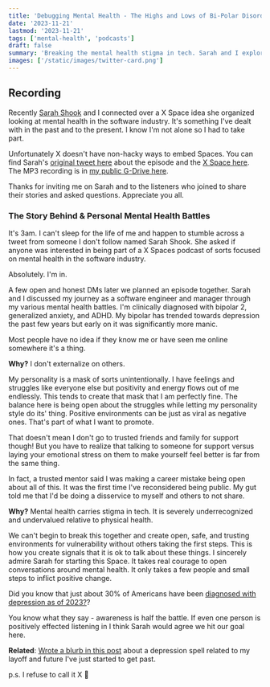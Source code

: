 ```yaml
---
title: 'Debugging Mental Health - The Highs and Lows of Bi-Polar Disorder Podcast with Sarah Shook'
date: '2023-11-21'
lastmod: '2023-11-21'
tags: ['mental-health', 'podcasts']
draft: false
summary: 'Breaking the mental health stigma in tech. Sarah and I explore the highs and lows of bipolar disorder working in the software industry.'
images: ['/static/images/twitter-card.png']
---
```


## Recording

Recently [Sarah Shook](https://twitter.com/shookcodes) and I connected over a X Space idea she organized looking at mental health in the software industry. It's something I've dealt with in the past and to the present. I know I'm not alone so I had to take part.

Unfortunately X doesn't have non-hacky ways to embed Spaces. You can find Sarah's [original tweet here](https://twitter.com/shookcodes/status/1719815385032069502) about the episode and the [X Space here](https://twitter.com/i/spaces/1RDGllXYYodGL). The MP3 recording is in [my public G-Drive here](https://drive.google.com/file/d/1Ot11P_LyjcFNmxvXBHAYWlez2K-ULqmG/view?usp=drive_link).

Thanks for inviting me on Sarah and to the listeners who joined to share their stories and asked questions. Appreciate you all.

### The Story Behind & Personal Mental Health Battles

It's 3am. I can't sleep for the life of me and happen to stumble across a tweet from someone I don't follow named Sarah Shook. She asked if anyone was interested in being part of a X Spaces podcast of sorts focused on mental health in the software industry.

Absolutely. I'm in.

A few open and honest DMs later we planned an episode together. Sarah and I discussed my journey as a software engineer and manager through my various mental health battles. I'm clinically diagnosed with bipolar 2, generalized anxiety, and ADHD. My bipolar has trended towards depression the past few years but early on it was significantly more manic.

Most people have no idea if they know me or have seen me online somewhere it's a thing.

**Why?** I don't externalize on others.

My personality is a mask of sorts unintentionally. I have feelings and struggles like everyone else but positivity and energy flows out of me endlessly. This tends to create that mask that I am perfectly fine. The balance here is being open about the struggles while letting my personality style do its' thing. Positive environments can be just as viral as negative ones. That's part of what I want to promote.

That doesn't mean I don't go to trusted friends and family for support though! But you have to realize that talking to someone for support versus laying your emotional stress on them to make yourself feel better is far from the same thing.

In fact, a trusted mentor said I was making a career mistake being open about all of this. It was the first time I've reconsidered being public. My gut told me that I'd be doing a disservice to myself and others to not share.

**Why?** Mental health carries stigma in tech. It is severely underrecognized and undervalued relative to physical health.

We can't begin to break this together and create open, safe, and trusting environments for vulnerability without others taking the first steps. This is how you create signals that it is ok to talk about these things. I sincerely admire Sarah for starting this Space. It takes real courage to open conversations around mental health. It only takes a few people and small steps to inflict positive change.

Did you know that just about 30% of Americans have been [diagnosed with depression as of 2023?](https://news.gallup.com/poll/505745/depression-rates-reach-new-highs.aspx)?

You know what they say - awareness is half the battle. If even one person is positively effected listening in I think Sarah would agree we hit our goal here.

**Related**: [Wrote a blurb in this post](/blog/joining-upright-education-part-time-software-engineering-instructor) about a depression spell related to my layoff and future I've just started to get past.

p.s. I refuse to call it X 🤣
